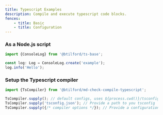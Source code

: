 ```yaml
---
title: Typescript Examples
description: Compile and execute typescript code blocks.
fences:
    - title: Basic
    - title: Configuration
---
```


### As a Node.js script

```typescript node
import {ConsoleLog} from '@btilford/ts-base';

const log: Log = ConsoleLog.create('example');
log.info('Hello');
```


### Setup the Typescript compiler

```typescript node
import {TsCompiler} from '@btilford/md-check-compile-typescript';

TsCompiler.supply(); // default configs, uses ${process.cwd()}/tsconfig.json
TsCompiler.supply('tsconfig.json'); // Provide a path to you tsconfig
TsCompiler.supply({/* compiler options */}); // Provide a configuration object
```
